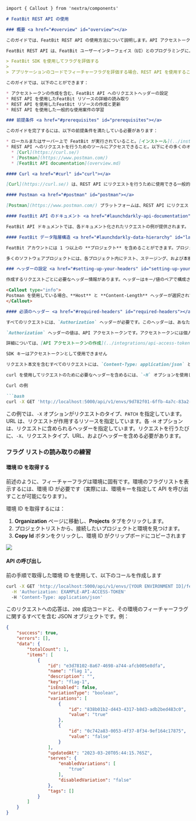 ```markdown
import { Callout } from 'nextra/components'

# FeatBit REST API の使用

### 概要 <a href="#overview" id="overview"></a>

このガイドでは、FeatBit REST API の使用方法について説明します。API アクセストークンの作成方法、リクエストの作成方法、および応答の評価方法について説明します。一般的な使用例を紹介し、FeatBit API のドキュメントに慣れるのを支援します。

FeatBit REST API は、FeatBit ユーザーインターフェイス（UI）とのプログラミングによる相互作用の代替手段です。FeatBit API を使用して、フラグリストで利用可能なアクションを実行することができます。たとえば、REST API は、フィーチャーフラグの切り替え、セグメントの更新、およびカスタム統合の構築によく使用されます。

> FeatBit SDK を使用してフラグを評価する
>
> アプリケーションのコードでフィーチャーフラグを評価する場合、REST API を使用することは _推奨されていません_。代わりに、FeatBit SDK を使用してください。SDK には、フラグ値のキャッシングや更新のストリーミングなどの機能が含まれており、REST API を使用してフラグの値を評価する際に自動的に受け取れないものがあります。詳細については、[SDK を接続する](../getting-started/connect-an-sdk/)を参照してください。

このガイドでは、以下のことができます：

* アクセストークンの作成を含む、FeatBit API へのリクエストヘッダーの設定
* REST API を使用したFeatBit リソースの詳細の読み取り
* REST API を使用したFeatBit リソースの作成と更新
* REST API を使用した一般的な使用案件の学習

### 前提条件 <a href="#prerequisites" id="prerequisites"></a>

このガイドを完了するには、以下の前提条件を満たしている必要があります：

* ローカルまたはサーバー上で FeatBit が実行されていること。[インストール](../installation/full-installation.md)を読んでください。
* REST API へのリクエストを行うためのツールにアクセスできること。以下にその多くのオプションが記載されています：
  * [Curl](https://curl.se/)
  * [Postman](https://www.postman.com/)
  * [FeatBit API documentation](overview.md)

#### Curl <a href="#curl" id="curl"></a>

[Curl](https://curl.se/) は、REST API にリクエストを行うために使用できる一般的なコマンドラインツールです。このガイドでは、curl を使用しています。このガイドの例を自分のコマンドラインから実行できます。

#### Postman <a href="#postman" id="postman"></a>

[Postman](https://www.postman.com/) プラットフォームは、REST API にリクエストを行うための別のオプションです。リクエストの設定、実行、および保存のためのツールが提供されます。無料の Postman アカウントを作成して、このガイドの例を Postman クライアントから実行できます。

#### FeatBit API のドキュメント <a href="#launchdarkly-api-documentation" id="launchdarkly-api-documentation"></a>

FeatBit API ドキュメントでは、各ドキュメント化されたリクエストの例が提供されます。

#### FeatBit データ階層構造 <a href="#launchdarkly-data-hierarchy" id="launchdarkly-data-hierarchy"></a>

FeatBit アカウントには 1 つ以上の **プロジェクト** を含めることができます。プロジェクトには複数の **環境** を含めることができ、**フィーチャーフラグ** はプロジェクトの環境内に存在します。新しいフラグを作成すると、その環境内でのみ作成されます。すべてのフラグ構成設定は、各環境に固有です。1 つの環境で行う変更は、他の環境には適用されません。必要に応じて、すべての環境で同じフラグを一意の方法で構成できます。

多くのソフトウェアプロジェクトには、各プロジェクト内にテスト、ステージング、および本番環境があります。FeatBit では、組織のニーズに合った任意の環境構造を定義できます。たとえば、モバイルチームでは、「モバイルアプリ」のプロジェクト内に `android test`、`android prod`、`ios test`、および `ios prod` の環境が必要になるかもしれません。

### ヘッダーの設定 <a href="#setting-up-your-headers" id="setting-up-your-headers"></a>

作成するリクエストごとに必要なヘッダー情報があります。ヘッダーはキー/値のペアで構成されています。curl や Postman をはじめとするリクエストを行うための多くのツールは、これらのヘッダーをリクエストごとに自動的に保存します。

<Callout type="info">
Postman を使用している場合、**Host** と **Content-Length** ヘッダーが選択されていることを確認してください。これらの 2 つのヘッダーは、**curl** やその他のツールを使用している場合に自動的に追加されます。
</Callout>

#### 必須のヘッダー <a href="#required-headers" id="required-headers"></a>

すべてのリクエストには、`Authorization` ヘッダーが必要です。このヘッダーは、あなた自身を認証し、指定されたリソースに対して要求されたアクションを実行する権限があるかどうかを確認します。たとえば、プロジェクトに関する情報を要求しているが、そのプロジェクトに読み取りアクセス権限がない場合、応答は、十分な権限がないことを示すエラーになります。

`Authorization` ヘッダーの値は、API アクセストークンです。アクセストークンには個人用のものとサービストークンの両方があります。FeatBit で、**Integrations/Access tokens** ページからアクセストークンを作成することができます。このガイドでは、`ManageFeatureFlag` 権限を持つトークンが必要です。トークンを作成する際には、**ManageFeatureFlag** 権限（デフォルトで選択されています）を選択してください。

詳細については、[API アクセストークンの作成](../integrations/api-access-tokens.md)を参照してください。

SDK キーはアクセストークンとして使用できません

リクエスト本文を含むすべてのリクエストには、`Content-Type: application/json` という値を持つ `Content-Type` ヘッダーが必要です。リクエストに本文が含まれていない場合、API は `Content-Type` ヘッダーを無視します。つまり、API が要求していない場合でも、常に `Content-Type` ヘッダーを含めても安全です。

curl を使用してリクエストのために必要なヘッダーを含めるには、`-H` オプションを使用してください：

Curl の例

```bash
curl -X GET 'http://localhost:5000/api/v1/envs/9d782f01-6ffb-4a7c-83a2-79304d801a46/feature-flags' \  -H 'Authorization: EXAMPLE-API-ACCESS-TOKEN' \  -H 'Content-Type: application/json'COPY
```

この例では、`-X` オプションがリクエストのタイプ、`PATCH` を指定しています。URL は、リクエストが作用するリソースを指定しています。各 `-H` オプションは、リクエストに含められるヘッダーを指定しています。リクエストを行うたびに、`-X`、リクエストタイプ、URL、およびヘッダーを含める必要があります。

### フラグ リストの読み取りの練習 <a href="#exercise-reading-flag-and-environment-information" id="exercise-reading-flag-and-environment-information"></a>

#### 環境 ID を取得する <a href="#reading-a-flag" id="reading-a-flag"></a>

前述のように、フィーチャーフラグは環境に固有です。環境のフラグリストを表示するには、環境 ID が必要です（実際には、環境キーを指定して API を呼び出すことが可能になります）。

環境 ID を取得するには：

1. **Organization** ページに移動し、**Projects** タブをクリックします。
2. プロジェクトリストから、接続したいプロジェクトと環境を見つけます。
3. **Copy Id** ボタンをクリックし、環境 ID がクリップボードにコピーされます

![](../api-docs/assets/using-featbit-rest-api/001.png)

#### API の呼び出し

前の手順で取得した環境 ID を使用して、以下のコールを作成します

```bash
curl -X GET 'http://localhost:5000/api/v1/envs/[YOUR ENVIRONMENT ID]/feature-flags?pageIndex=0&pageSize=10&isEnabled=' \
  -H 'Authorization: EXAMPLE-API-ACCESS-TOKEN'
  -H 'Content-Type: application/json'
```

このリクエストへの応答は、`200` 成功コードと、その環境のフィーチャーフラグに関するすべてを含む JSON オブジェクトです。例：

```json
{
    "success": true,
    "errors": [],
    "data": {
        "totalCount": 1,
        "items": [
            {
                "id": "e3d78102-8a67-4698-a744-afcb005e8dfa",
                "name": "flag 1",
                "description": "",
                "key": "flag-1",
                "isEnabled": false,
                "variationType": "boolean",
                "variations": [
                    {
                        "id": "838b01b2-d443-4317-b8d3-adb2bed483c0",
                        "value": "true"
                    },
                    {
                        "id": "0c742a83-0053-4f37-8f34-9ef164c17875",
                        "value": "false"
                    }
                ],
                "updatedAt": "2023-03-20T05:44:15.765Z",
                "serves": {
                    "enabledVariations": [
                        "true"
                    ],
                    "disabledVariation": "false"
                },
                "tags": []
            }
        ]
    }
}
```
```